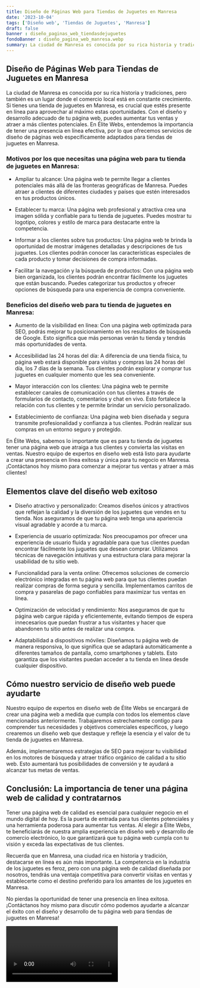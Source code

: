 ```yaml
---
title: Diseño de Páginas Web para Tiendas de Juguetes en Manresa
date: '2023-10-04'
tags: ['Diseño web', 'Tiendas de Juguetes', 'Manresa']
draft: false
banner : diseño_paginas_web_tiendasdejuguetes
fondoBanner : diseño_pagina_web_manresa.webp
summary: La ciudad de Manresa es conocida por su rica historia y tradiciones, pero también es un lugar donde el comercio local está en constante crecimiento. Si tienes una tienda de juguetes en Manresa, es crucial que estés presente en línea para aprovechar al máximo estas oportunidades. Con el diseño y desarrollo adecuado de tu página web, puedes aumentar tus ventas y atraer a más clientes potenciales. En Élite Webs, entendemos la importancia de tener una presencia en línea efectiva, por lo que ofrecemos servicios de diseño de páginas web específicamente adaptados para tiendas de juguetes en Manresa.
---
```


## Diseño de Páginas Web para Tiendas de Juguetes en Manresa

La ciudad de Manresa es conocida por su rica historia y tradiciones, pero también es un lugar donde el comercio local está en constante crecimiento. Si tienes una tienda de juguetes en Manresa, es crucial que estés presente en línea para aprovechar al máximo estas oportunidades. Con el diseño y desarrollo adecuado de tu página web, puedes aumentar tus ventas y atraer a más clientes potenciales. En Élite Webs, entendemos la importancia de tener una presencia en línea efectiva, por lo que ofrecemos servicios de diseño de páginas web específicamente adaptados para tiendas de juguetes en Manresa.

### Motivos por los que necesitas una página web para tu tienda de juguetes en Manresa:

- Ampliar tu alcance: Una página web te permite llegar a clientes potenciales más allá de las fronteras geográficas de Manresa. Puedes atraer a clientes de diferentes ciudades y países que estén interesados en tus productos únicos.

- Establecer tu marca: Una página web profesional y atractiva crea una imagen sólida y confiable para tu tienda de juguetes. Puedes mostrar tu logotipo, colores y estilo de marca para destacarte entre la competencia.

- Informar a los clientes sobre tus productos: Una página web te brinda la oportunidad de mostrar imágenes detalladas y descripciones de tus juguetes. Los clientes podrán conocer las características especiales de cada producto y tomar decisiones de compra informadas.

- Facilitar la navegación y la búsqueda de productos: Con una página web bien organizada, los clientes podrán encontrar fácilmente los juguetes que están buscando. Puedes categorizar tus productos y ofrecer opciones de búsqueda para una experiencia de compra conveniente.

### Beneficios del diseño web para tu tienda de juguetes en Manresa:

- Aumento de la visibilidad en línea: Con una página web optimizada para SEO, podrás mejorar tu posicionamiento en los resultados de búsqueda de Google. Esto significa que más personas verán tu tienda y tendrás más oportunidades de venta.

- Accesibilidad las 24 horas del día: A diferencia de una tienda física, tu página web estará disponible para visitas y compras las 24 horas del día, los 7 días de la semana. Tus clientes podrán explorar y comprar tus juguetes en cualquier momento que les sea conveniente.

- Mayor interacción con los clientes: Una página web te permite establecer canales de comunicación con tus clientes a través de formularios de contacto, comentarios y chat en vivo. Esto fortalece la relación con tus clientes y te permite brindar un servicio personalizado.

- Establecimiento de confianza: Una página web bien diseñada y segura transmite profesionalidad y confianza a tus clientes. Podrán realizar sus compras en un entorno seguro y protegido.

En Élite Webs, sabemos lo importante que es para tu tienda de juguetes tener una página web que atraiga a tus clientes y convierta las visitas en ventas. Nuestro equipo de expertos en diseño web está listo para ayudarte a crear una presencia en línea exitosa y única para tu negocio en Manresa. ¡Contáctanos hoy mismo para comenzar a mejorar tus ventas y atraer a más clientes!

<GifSeo />

<Cta />

## Elementos clave del diseño web exitoso

- Diseño atractivo y personalizado: Creamos diseños únicos y atractivos que reflejan la calidad y la diversión de los juguetes que vendes en tu tienda. Nos aseguramos de que tu página web tenga una apariencia visual agradable y acorde a tu marca.

- Experiencia de usuario optimizada: Nos preocupamos por ofrecer una experiencia de usuario fluida y agradable para que tus clientes puedan encontrar fácilmente los juguetes que desean comprar. Utilizamos técnicas de navegación intuitivas y una estructura clara para mejorar la usabilidad de tu sitio web.

- Funcionalidad para la venta online: Ofrecemos soluciones de comercio electrónico integradas en tu página web para que tus clientes puedan realizar compras de forma segura y sencilla. Implementamos carritos de compra y pasarelas de pago confiables para maximizar tus ventas en línea.

- Optimización de velocidad y rendimiento: Nos aseguramos de que tu página web cargue rápida y eficientemente, evitando tiempos de espera innecesarios que puedan frustrar a tus visitantes y hacer que abandonen tu sitio antes de realizar una compra.

- Adaptabilidad a dispositivos móviles: Diseñamos tu página web de manera responsiva, lo que significa que se adaptará automáticamente a diferentes tamaños de pantalla, como smartphones y tablets. Esto garantiza que los visitantes puedan acceder a tu tienda en línea desde cualquier dispositivo.

## Cómo nuestro servicio de diseño web puede ayudarte

Nuestro equipo de expertos en diseño web de Élite Webs se encargará de crear una página web a medida que cumpla con todos los elementos clave mencionados anteriormente. Trabajaremos estrechamente contigo para comprender tus necesidades y objetivos comerciales específicos, y luego crearemos un diseño web que destaque y refleje la esencia y el valor de tu tienda de juguetes en Manresa.

Además, implementaremos estrategias de SEO para mejorar tu visibilidad en los motores de búsqueda y atraer tráfico orgánico de calidad a tu sitio web. Esto aumentará tus posibilidades de conversión y te ayudará a alcanzar tus metas de ventas.

## Conclusión: La importancia de tener una página web de calidad y contratarnos

Tener una página web de calidad es esencial para cualquier negocio en el mundo digital de hoy. Es la puerta de entrada para tus clientes potenciales y una herramienta poderosa para aumentar tus ventas. Al elegir a Élite Webs, te beneficiarás de nuestra amplia experiencia en diseño web y desarrollo de comercio electrónico, lo que garantizará que tu página web cumpla con tu visión y exceda las expectativas de tus clientes.

Recuerda que en Manresa, una ciudad rica en historia y tradición, destacarse en línea es aún más importante. La competencia en la industria de los juguetes es feroz, pero con una página web de calidad diseñada por nosotros, tendrás una ventaja competitiva para convertir visitas en ventas y establecerte como el destino preferido para los amantes de los juguetes en Manresa.

No pierdas la oportunidad de tener una presencia en línea exitosa. ¡Contáctanos hoy mismo para discutir cómo podemos ayudarte a alcanzar el éxito con el diseño y desarrollo de tu página web para tiendas de juguetes en Manresa!

<Video />

<CtaBot job='Tiendas de Juguetes' city='Manresa'/>

<Gmaps query='Manresa+españa+maps' />